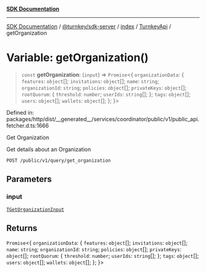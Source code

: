 [**SDK Documentation**](../../../../../../README.mdx)

***

[SDK Documentation](../../../../../../packages.mdx) / [@turnkey/sdk-server](../../../../README.mdx) / [index](../../../README.mdx) / [TurnkeyApi](../README.mdx) / getOrganization

# Variable: getOrganization()

> `const` **getOrganization**: (`input`) => `Promise`\<\{ `organizationData`: \{ `features`: `object`[]; `invitations`: `object`[]; `name`: `string`; `organizationId`: `string`; `policies`: `object`[]; `privateKeys`: `object`[]; `rootQuorum`: \{ `threshold`: `number`; `userIds`: `string`[]; \}; `tags`: `object`[]; `users`: `object`[]; `wallets`: `object`[]; \}; \}\>

Defined in: packages/http/dist/\_\_generated\_\_/services/coordinator/public/v1/public\_api.fetcher.d.ts:1666

Get Organization

Get details about an Organization

`POST /public/v1/query/get_organization`

## Parameters

### input

[`TGetOrganizationInput`](../type-aliases/TGetOrganizationInput.mdx)

## Returns

`Promise`\<\{ `organizationData`: \{ `features`: `object`[]; `invitations`: `object`[]; `name`: `string`; `organizationId`: `string`; `policies`: `object`[]; `privateKeys`: `object`[]; `rootQuorum`: \{ `threshold`: `number`; `userIds`: `string`[]; \}; `tags`: `object`[]; `users`: `object`[]; `wallets`: `object`[]; \}; \}\>
